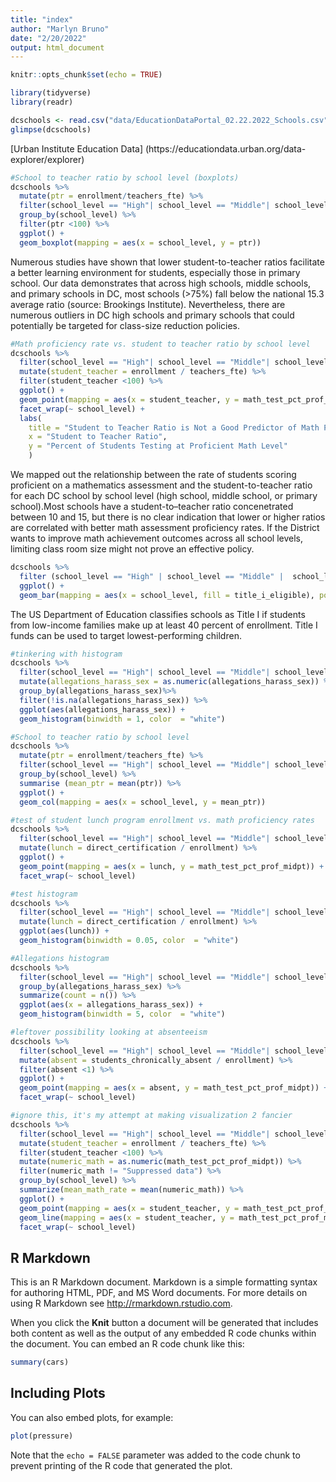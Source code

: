 ```yaml
---
title: "index"
author: "Marlyn Bruno"
date: "2/20/2022"
output: html_document
---
```


```r
knitr::opts_chunk$set(echo = TRUE)

library(tidyverse)
library(readr)

dcschools <- read.csv("data/EducationDataPortal_02.22.2022_Schools.csv", stringsAsFactor = F)
glimpse(dcschools)

```

[Urban Institute Education Data] (https://educationdata.urban.org/data-explorer/explorer)

``` r

#School to teacher ratio by school level (boxplots)
dcschools %>%
  mutate(ptr = enrollment/teachers_fte) %>%
  filter(school_level == "High"| school_level == "Middle"| school_level =="Primary") %>%
  group_by(school_level) %>%
  filter(ptr <100) %>%
  ggplot() +
  geom_boxplot(mapping = aes(x = school_level, y = ptr))

```
Numerous studies have shown that lower student-to-teacher ratios facilitate a better learning environment for students, especially those in primary school. Our data demonstrates that across high schools, middle schools, and primary schools in DC, most schools (>75%) fall below the national 15.3 average ratio (source: Brookings Institute). Nevertheless, there are numerous outliers in DC high schools and primary schools that could potentially be targeted for class-size reduction policies. 

``` r

#Math proficiency rate vs. student to teacher ratio by school level
dcschools %>%
  filter(school_level == "High"| school_level == "Middle"| school_level =="Primary") %>%
  mutate(student_teacher = enrollment / teachers_fte) %>%
  filter(student_teacher <100) %>%
  ggplot() +
  geom_point(mapping = aes(x = student_teacher, y = math_test_pct_prof_midpt), alpha = 0.5, color = "red") +
  facet_wrap(~ school_level) +
  labs(
    title = "Student to Teacher Ratio is Not a Good Predictor of Math Proficiency Rates",
    x = "Student to Teacher Ratio",
    y = "Percent of Students Testing at Proficient Math Level"
    ) 


```
We mapped out the relationship between the rate of students scoring proficient on a mathematics assessment and the student-to-teacher ratio for each DC school by school level (high school, middle school, or primary school).Most schools have a student-to--teacher ratio concenetrated between 10 and 15, but there is no clear indication that lower or higher ratios are correlated with better math assessment proficiency rates. If the District wants to improve math achievement outcomes across all school levels, limiting class room size might not prove an effective policy. 

``` r

dcschools %>%
  filter (school_level == "High" | school_level == "Middle" |  school_level == "Primary") %>%
  ggplot() +
  geom_bar(mapping = aes(x = school_level, fill = title_i_eligible), position = "fill")

```
The US Department of Education classifies schools as Title I if students from low-income families make up at least 40 percent of enrollment. Title I funds can be used to target lowest-performing children.
``` r

#tinkering with histogram 
dcschools %>%
  filter(school_level == "High"| school_level == "Middle"| school_level =="Primary") %>%
  mutate(allegations_harass_sex = as.numeric(allegations_harass_sex)) %>%
  group_by(allegations_harass_sex)%>%
  filter(!is.na(allegations_harass_sex)) %>%
  ggplot(aes(allegations_harass_sex)) +
  geom_histogram(binwidth = 1, color  = "white")

```

``` r

#School to teacher ratio by school level 
dcschools %>%
  mutate(ptr = enrollment/teachers_fte) %>%
  filter(school_level == "High"| school_level == "Middle"| school_level =="Primary") %>%
  group_by(school_level) %>%
  summarise (mean_ptr = mean(ptr)) %>%
  ggplot() +
  geom_col(mapping = aes(x = school_level, y = mean_ptr))

#test of student lunch program enrollment vs. math proficiency rates
dcschools %>%
  filter(school_level == "High"| school_level == "Middle"| school_level =="Primary") %>%
  mutate(lunch = direct_certification / enrollment) %>%
  ggplot() +
  geom_point(mapping = aes(x = lunch, y = math_test_pct_prof_midpt)) +
  facet_wrap(~ school_level) 

#test histogram
dcschools %>%
  filter(school_level == "High"| school_level == "Middle"| school_level =="Primary") %>%
  mutate(lunch = direct_certification / enrollment) %>%
  ggplot(aes(lunch)) +
  geom_histogram(binwidth = 0.05, color  = "white")

#Allegations histogram 
dcschools %>%
  filter(school_level == "High"| school_level == "Middle"| school_level =="Primary") %>%
  group_by(allegations_harass_sex) %>%
  summarize(count = n()) %>%
  ggplot(aes(x = allegations_harass_sex)) +
  geom_histogram(binwidth = 5, color  = "white")

#leftover possibility looking at absenteeism 
dcschools %>%
  filter(school_level == "High"| school_level == "Middle"| school_level =="Primary") %>%
  mutate(absent = students_chronically_absent / enrollment) %>%
  filter(absent <1) %>%
  ggplot() +
  geom_point(mapping = aes(x = absent, y = math_test_pct_prof_midpt)) +
  facet_wrap(~ school_level)

#ignore this, it's my attempt at making visualization 2 fancier
dcschools %>%
  filter(school_level == "High"| school_level == "Middle"| school_level =="Primary") %>%
  mutate(student_teacher = enrollment / teachers_fte) %>%
  filter(student_teacher <100) %>%
  mutate(numeric_math = as.numeric(math_test_pct_prof_midpt)) %>%
  filter(numeric_math != "Suppressed data") %>%
  group_by(school_level) %>%
  summarize(mean_math_rate = mean(numeric_math)) %>%
  ggplot() +
  geom_point(mapping = aes(x = student_teacher, y = math_test_pct_prof_midpt)) +
  geom_line(mapping = aes(x = student_teacher, y = math_test_pct_prof_midpt)) +
  facet_wrap(~ school_level) 

```

## R Markdown

This is an R Markdown document. Markdown is a simple formatting syntax for authoring HTML, PDF, and MS Word documents. For more details on using R Markdown see <http://rmarkdown.rstudio.com>.

When you click the **Knit** button a document will be generated that includes both content as well as the output of any embedded R code chunks within the document. You can embed an R code chunk like this:

```r
summary(cars)
```

## Including Plots

You can also embed plots, for example:

```r
plot(pressure)
```

Note that the `echo = FALSE` parameter was added to the code chunk to prevent printing of the R code that generated the plot.
